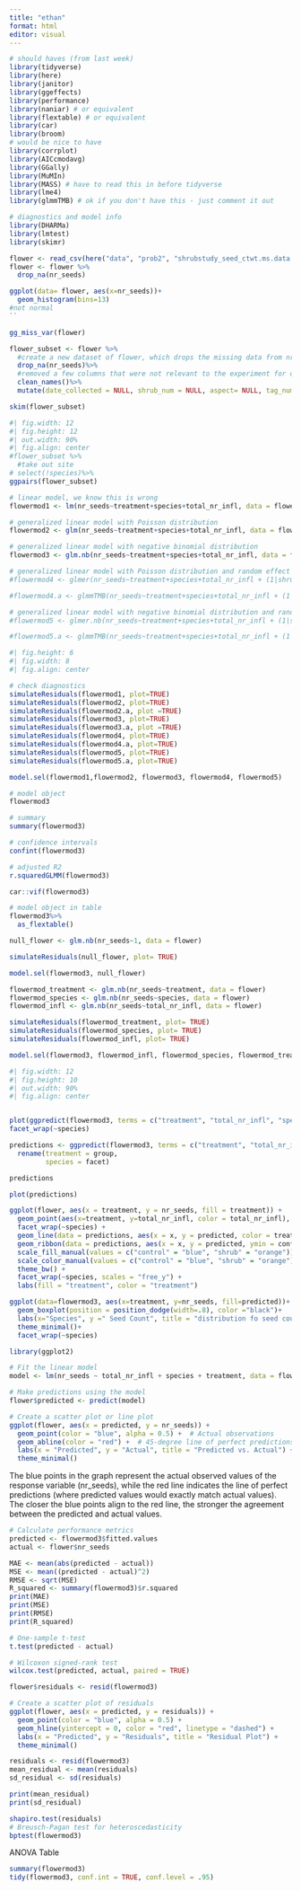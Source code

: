 ```yaml
---
title: "ethan"
format: html
editor: visual
---
```


```r
# should haves (from last week)
library(tidyverse)
library(here)
library(janitor)
library(ggeffects)
library(performance)
library(naniar) # or equivalent
library(flextable) # or equivalent
library(car)
library(broom)
# would be nice to have
library(corrplot)
library(AICcmodavg)
library(GGally)
library(MuMIn)
library(MASS) # have to read this in before tidyverse 
library(lme4)
library(glmmTMB) # ok if you don't have this - just comment it out

# diagnostics and model info
library(DHARMa)
library(lmtest)
library(skimr)
```

```r
flower <- read_csv(here("data", "prob2", "shrubstudy_seed_ctwt.ms.data.csv"))
flower <- flower %>% 
  drop_na(nr_seeds)
```

```r
ggplot(data= flower, aes(x=nr_seeds))+
  geom_histogram(bins=13)
#not normal
``
```

```r
gg_miss_var(flower)
```

```r
flower_subset <- flower %>% 
  #create a new dataset of flower, which drops the missing data from nr_seeds because its pertinent to our study
  drop_na(nr_seeds)%>%
  #removed a few columns that were not relevant to the experiment for our purposes, mainly just ids
  clean_names()%>%
  mutate(date_collected = NULL, shrub_num = NULL, aspect= NULL, tag_num= NULL, plant_nr = NULL, dist_fr_shr = NULL, nr_infl_coll = NULL, wt_seeds_mg = NULL, notes = NULL)

```

```r
skim(flower_subset)
```

```r
#| fig.width: 12
#| fig.height: 12
#| out.width: 90%
#| fig.align: center
#flower_subset %>%
  #take out site
# select(!species)%>%
ggpairs(flower_subset)
```

```r
# linear model, we know this is wrong
flowermod1 <- lm(nr_seeds~treatment+species+total_nr_infl, data = flower)

# generalized linear model with Poisson distribution
flowermod2 <- glm(nr_seeds~treatment+species+total_nr_infl, data = flower, family="poisson")

# generalized linear model with negative binomial distribution
flowermod3 <- glm.nb(nr_seeds~treatment+species+total_nr_infl, data = flower)

# generalized linear model with Poisson distribution and random effect of site
#flowermod4 <- glmer(nr_seeds~treatment+species+total_nr_infl + (1|shrub_num), data = flower, family = "poisson")

#flowermod4.a <- glmmTMB(nr_seeds~treatment+species+total_nr_infl + (1|shrub_num), data = flower, family = "poisson")

# generalized linear model with negative binomial distribution and random effect of site
#flowermod5 <- glmer.nb(nr_seeds~treatment+species+total_nr_infl + (1|shrub_num), data = flower)

#flowermod5.a <- glmmTMB(nr_seeds~treatment+species+total_nr_infl + (1|shrub_num), data = flower, family = "nbinom2")
```

```r
#| fig.height: 6
#| fig.width: 8
#| fig.align: center

# check diagnostics
simulateResiduals(flowermod1, plot=TRUE)
simulateResiduals(flowermod2, plot=TRUE)
simulateResiduals(flowermod2.a, plot =TRUE)
simulateResiduals(flowermod3, plot=TRUE)
simulateResiduals(flowermod3.a, plot =TRUE)
simulateResiduals(flowermod4, plot=TRUE)
simulateResiduals(flowermod4.a, plot=TRUE)
simulateResiduals(flowermod5, plot=TRUE)
simulateResiduals(flowermod5.a, plot=TRUE)
```

```r
model.sel(flowermod1,flowermod2, flowermod3, flowermod4, flowermod5)

```

```r
# model object
flowermod3

# summary 
summary(flowermod3)

# confidence intervals
confint(flowermod3)

# adjusted R2
r.squaredGLMM(flowermod3)

```

```r
car::vif(flowermod3)
```

```r
# model object in table
flowermod3%>%
  as_flextable()
```

```r

null_flower <- glm.nb(nr_seeds~1, data = flower)

simulateResiduals(null_flower, plot= TRUE)

```

```r
model.sel(flowermod3, null_flower)
```

```r
flowermod_treatment <- glm.nb(nr_seeds~treatment, data = flower)
flowermod_species <- glm.nb(nr_seeds~species, data = flower)
flowermod_infl <- glm.nb(nr_seeds~total_nr_infl, data = flower)

simulateResiduals(flowermod_treatment, plot= TRUE)
simulateResiduals(flowermod_species, plot= TRUE)
simulateResiduals(flowermod_infl, plot= TRUE)

```

```r

model.sel(flowermod3, flowermod_infl, flowermod_species, flowermod_treatment)
```

```r
#| fig.width: 12
#| fig.height: 10
#| out.width: 90%
#| fig.align: center


plot(ggpredict(flowermod3, terms = c("treatment", "total_nr_infl", "species")), add.data=TRUE)
facet_wrap(~species) 
```

```r
predictions <- ggpredict(flowermod3, terms = c("treatment", "total_nr_infl", "species")) %>% 
  rename(treatment = group,
         species = facet)

predictions

plot(predictions)

ggplot(flower, aes(x = treatment, y = nr_seeds, fill = treatment)) +
  geom_point(aes(x=treatment, y=total_nr_infl, color = total_nr_infl), alpha = 0.5) +
  facet_wrap(~species) +
  geom_line(data = predictions, aes(x = x, y = predicted, color = treatment)) +
  geom_ribbon(data = predictions, aes(x = x, y = predicted, ymin = conf.low, ymax = conf.high, fill = treatment), alpha = 0.2) +
  scale_fill_manual(values = c("control" = "blue", "shrub" = "orange")) +
  scale_color_manual(values = c("control" = "blue", "shrub" = "orange")) +
  theme_bw() +
  facet_wrap(~species, scales = "free_y") +
  labs(fill = "treatment", color = "treatment")
```

```r
ggplot(data=flowermod3, aes(x=treatment, y=nr_seeds, fill=predicted))+
  geom_boxplot(position = position_dodge(width=.8), color ="black")+
  labs(x="Species", y =" Seed Count", title = "distribution fo seed count by species and treatment")+
  theme_minimal()+
  facet_wrap(~species)
```

```r

library(ggplot2)

# Fit the linear model
model <- lm(nr_seeds ~ total_nr_infl + species + treatment, data = flower)

# Make predictions using the model
flower$predicted <- predict(model)

# Create a scatter plot or line plot
ggplot(flower, aes(x = predicted, y = nr_seeds)) +
  geom_point(color = "blue", alpha = 0.5) +  # Actual observations
  geom_abline(color = "red") +  # 45-degree line of perfect predictions
  labs(x = "Predicted", y = "Actual", title = "Predicted vs. Actual") +
  theme_minimal()
```

The blue points in the graph represent the actual observed values of the response variable (nr_seeds), while the red line indicates the line of perfect predictions (where predicted values would exactly match actual values). The closer the blue points align to the red line, the stronger the agreement between the predicted and actual values.

```r
# Calculate performance metrics
predicted <- flowermod3$fitted.values
actual <- flower$nr_seeds

MAE <- mean(abs(predicted - actual))
MSE <- mean((predicted - actual)^2)
RMSE <- sqrt(MSE)
R_squared <- summary(flowermod3)$r.squared
print(MAE)
print(MSE)
print(RMSE)
print(R_squared)
```

```r
# One-sample t-test
t.test(predicted - actual)

# Wilcoxon signed-rank test
wilcox.test(predicted, actual, paired = TRUE)

```

```r
flower$residuals <- resid(flowermod3)

# Create a scatter plot of residuals
ggplot(flower, aes(x = predicted, y = residuals)) +
  geom_point(color = "blue", alpha = 0.5) +
  geom_hline(yintercept = 0, color = "red", linetype = "dashed") +
  labs(x = "Predicted", y = "Residuals", title = "Residual Plot") +
  theme_minimal()

```

```r

residuals <- resid(flowermod3)
mean_residual <- mean(residuals)
sd_residual <- sd(residuals)

print(mean_residual)
print(sd_residual)

shapiro.test(residuals)
# Breusch-Pagan test for heteroscedasticity
bptest(flowermod3)


```

ANOVA Table

```r
summary(flowermod3)
tidy(flowermod3, conf.int = TRUE, conf.level = .95) 

```
